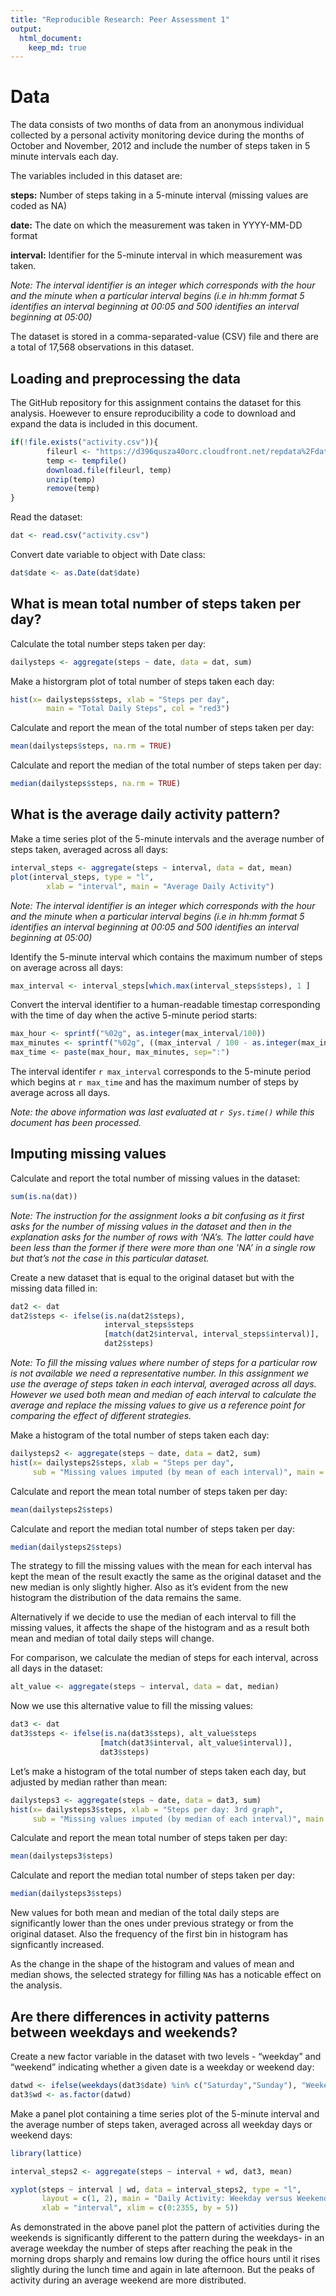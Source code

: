 ```yaml
---
title: "Reproducible Research: Peer Assessment 1"
output: 
  html_document:
    keep_md: true
---
```

# Data

The data consists of two months of data from an anonymous individual collected by a personal activity monitoring device during the months of October and November, 2012 and include the number of steps taken in 5 minute intervals each day.  

The variables included in this dataset are:  

**steps:** Number of steps taking in a 5-minute interval (missing values are coded as NA)

**date:** The date on which the measurement was taken in YYYY-MM-DD format

**interval:** Identifier for the 5-minute interval in which measurement was taken. 

*_Note:_ The interval identifier is an integer which corresponds with the hour and the minute when a particular interval begins (i.e in hh:mm format 5 identifies an interval beginning at 00:05 and 500 identifies an interval beginning at 05:00)*

The dataset is stored in a comma-separated-value (CSV) file and there are a total of 17,568 observations in this dataset.

## Loading and preprocessing the data

The GitHub repository for this assignment contains the dataset for this analysis. Hoewever to ensure reproducibility a code to download and expand the data is included in this document.

```r
if(!file.exists("activity.csv")){
        fileurl <- "https://d396qusza40orc.cloudfront.net/repdata%2Fdata%2Factivity.zip"
        temp <- tempfile()
        download.file(fileurl, temp)
        unzip(temp)
        remove(temp)
}

```

Read the dataset:

```r
dat <- read.csv("activity.csv")
```

Convert date variable to object with Date class:

```r
dat$date <- as.Date(dat$date)
```

## What is mean total number of steps taken per day?

Calculate the total number steps taken per day:

```r
dailysteps <- aggregate(steps ~ date, data = dat, sum)
```

Make a historgram plot of total number of steps taken each day:

```r
hist(x= dailysteps$steps, xlab = "Steps per day",
        main = "Total Daily Steps", col = "red3")
```

Calculate and report the mean of the total number of steps taken per day:  

```r
mean(dailysteps$steps, na.rm = TRUE)
```

Calculate and report the median of the total number of steps taken per day:  
```r
median(dailysteps$steps, na.rm = TRUE)
```

## What is the average daily activity pattern?

Make a time series plot of the 5-minute intervals and the average number of steps taken, averaged across all days:

```r
interval_steps <- aggregate(steps ~ interval, data = dat, mean)
plot(interval_steps, type = "l", 
        xlab = "interval", main = "Average Daily Activity")
```

*_Note:_ The interval identifier is an integer which corresponds with the hour and the minute when a particular interval begins (i.e in hh:mm format 5 identifies an interval beginning at 00:05 and 500 identifies an interval beginning at 05:00)*

Identify the 5-minute interval which contains the maximum number of steps on average across all days:

```r
max_interval <- interval_steps[which.max(interval_steps$steps), 1 ]
```

Convert the interval identifier to a human-readable timestap corresponding with the time of day when the active 5-minute period starts:

```r
max_hour <- sprintf("%02g", as.integer(max_interval/100))
max_minutes <- sprintf("%02g", ((max_interval / 100 - as.integer(max_interval/100)) * 100))
max_time <- paste(max_hour, max_minutes, sep=":")
```

The interval identifer `r max_interval` corresponds to the 5-minute period which begins at `r max_time` and has the maximum number of steps by average across all days.

*Note: the above information was last evaluated at `r Sys.time()` while this document has been processed.*


## Imputing missing values

Calculate and report the total number of missing values in the dataset:

```r
sum(is.na(dat))
```


*Note: The instruction for the assignment looks a bit confusing as it first asks for the number of missing values in the dataset and then in the explanation asks for the number of rows with 'NA's. The latter could have been less than the former if there were more than one 'NA' in a single row but that's not the case in this particular dataset.*


Create a new dataset that is equal to the original dataset but with the missing data filled in:

```r
dat2 <- dat
dat2$steps <- ifelse(is.na(dat2$steps),
                     interval_steps$steps
                     [match(dat2$interval, interval_steps$interval)],
                     dat2$steps)
```

*Note: To fill the missing values where number of steps for a particular row is not available we need a representative number. In this assignment we use the average of steps taken in each interval, averaged across all days. However we used both mean and median of each interval to calculate the average and replace the missing values to give us a reference point for comparing the effect of different strategies.*

Make a histogram of the total number of steps taken each day:

```r
dailysteps2 <- aggregate(steps ~ date, data = dat2, sum)
hist(x= dailysteps2$steps, xlab = "Steps per day", 
     sub = "Missing values imputed (by mean of each interval)", main = "Total Daily Steps: 2nd Graph", col = "blue3")
```

Calculate and report the mean total number of steps taken per day:

```r
mean(dailysteps2$steps)
```

Calculate and report the median total number of steps taken per day:
 
```r
median(dailysteps2$steps)
```

The strategy to fill the missing values with the mean for each interval has kept the mean of the result exactly the same as the original dataset and the new median is only slightly higher. Also as it's evident from the new histogram the distribution of the data remains the same.  

Alternatively if we decide to use the median of each interval to fill the missing values, it affects the shape of the histogram and as a result both mean and median of total daily steps will change.

For comparison, we calculate the median of steps for each interval, across all days in the dataset:

```r
alt_value <- aggregate(steps ~ interval, data = dat, median)
```

Now we use this alternative value to fill the missing values:

```r
dat3 <- dat
dat3$steps <- ifelse(is.na(dat3$steps), alt_value$steps
                    [match(dat3$interval, alt_value$interval)], 
                    dat3$steps)
```


Let's make a histogram of the total number of steps taken each day, but adjusted by median rather than mean:

```r
dailysteps3 <- aggregate(steps ~ date, data = dat3, sum)
hist(x= dailysteps3$steps, xlab = "Steps per day: 3rd graph", 
     sub = "Missing values imputed (by median of each interval)", main = "Total Daily Steps: 3rd Graph", col = "green3")
```

Calculate and report the mean total number of steps taken per day:

```r
mean(dailysteps3$steps)
```

Calculate and report the median total number of steps taken per day:
 
```r
median(dailysteps3$steps)
```

New values for both mean and median of the total daily steps are significantly lower than the ones under previous strategy or from the original dataset. Also the frequency of the first bin in histogram has signficantly increased.

As the change in the shape of the histogram and values of mean and median shows, the selected strategy for filling `NA`s has a noticable effect on the analysis.

## Are there differences in activity patterns between weekdays and weekends?

Create a new factor variable in the dataset with two levels - "weekday" and "weekend" indicating whether a given date is a weekday or weekend day:

```r
datwd <- ifelse(weekdays(dat3$date) %in% c("Saturday","Sunday"), "Weekend", "Weekday")
dat3$wd <- as.factor(datwd)
```

Make a panel plot containing a time series plot of the 5-minute interval and the average number of steps taken, averaged across all weekday days or weekend days:

```r
library(lattice)

interval_steps2 <- aggregate(steps ~ interval + wd, dat3, mean)

xyplot(steps ~ interval | wd, data = interval_steps2, type = "l", 
       layout = c(1, 2), main = "Daily Activity: Weekday versus Weekend",
       xlab = "interval", xlim = c(0:2355, by = 5))
```

As demonstrated in the above panel plot the pattern of activities during the weekends is significantly different to the pattern during the weekdays- in an average weekday the number of steps after reaching the peak in the morning drops sharply and remains low during the office hours until it rises slightly during the lunch time and again in late afternoon. But the peaks of activity during an average weekend are more distributed.  
  
    
      
      
      
      
      
##